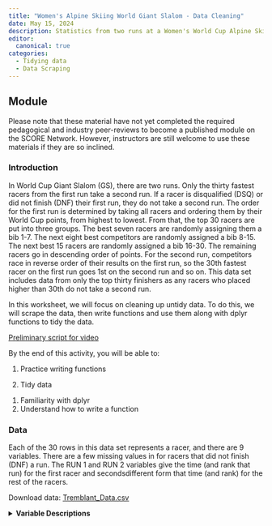 ```yaml
---
title: "Women's Alpine Skiing World Giant Slalom - Data Cleaning"
date: May 15, 2024
description: Statistics from two runs at a Women's World Cup Alpine Skiing Giant Slalom Race at Mont-Tremblant
editor: 
  canonical: true
categories:
  - Tidying data
  - Data Scraping
---
```


## Module

Please note that these material have not yet completed the required pedagogical and industry peer-reviews to become a published module on the SCORE Network. However, instructors are still welcome to use these materials if they are so inclined.

### Introduction

In World Cup Giant Slalom (GS), there are two runs. Only the thirty fastest racers from the first run take a second run. If a racer is disqualified (DSQ) or did not finish (DNF) their first run, they do not take a second run. The order for the first run is determined by taking all racers and ordering them by their World Cup points, from highest to lowest. From that, the top 30 racers are put into three groups. The best seven racers are randomly assigning them a bib 1-7. The next eight best competitors are randomly assigned a bib 8-15. The next best 15 racers are randomly assigned a bib 16-30. The remaining racers go in descending order of points. For the second run, competitors race in reverse order of their results on the first run, so the 30th fastest racer on the first run goes 1st on the second run and so on. This data set includes data from only the top thirty finishers as any racers who placed higher than 30th do not take a second run.

In this worksheet, we will focus on cleaning up untidy data. To do this, we will scrape the data, then write functions and use them along with dplyr functions to tidy the data.

[Preliminary script for video](Tremblant_Cleaning_Module_Script.docx)

::: {.callout-note collapse="true" title="Learning Objectives" appearance="minimal"}
By the end of this activity, you will be able to:

1. Practice writing functions

2. Tidy data

:::

::: {.callout-note collapse="true" title="Methods" appearance="minimal"}
1. Familiarity with dplyr
2. Understand how to write a function
:::

### Data

Each of the 30 rows in this data set represents a racer, and there are 9 variables. There are a few missing values in  for racers that did not finish (DNF) a run. The RUN 1 and RUN 2 variables give the time (and rank that run) for the first racer and secondsdifferent form that time (and rank) for the rest of the racers. 

Download data: [Tremblant_Data.csv](Tremblant_Data.csv)

<details>

<summary><b>Variable Descriptions</b></summary>


| Variable   | Description                                  |
|------------|----------------------------------------------|
| RANK       | Final rank (missing if did not finish)       |
| N          | Order for second run                         |
| BIB        | Bib number (determines order on first run)   |
| NAME       | Name of the racer                            |
| NAT        | Country the racer represents                 |
| TOTAL      | Time for both runs (min:sec)                 |
| DIFF       | Time behind the leader  (seconds)            |
| RUN 1      | Time and rank for first run                  |
| RUN 2      | Time and rank for second run                 |

### Data Source

The data was scraped from the following link: [FIS World Cup Women's GS at Tremblant](https://live.fis-ski.com/lv-al5009.htm#/follow "FIS World Cup Women's GS at Tremblant")

### Materials

[Class Worksheet](Tremblant_Cleaning_Worksheet.docx) (Word)

[Class Worksheet Key](Tremblant_Cleaning_Worksheet_Key.qmd) (Quarto file)

### Authors

Fill in later
